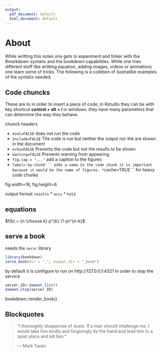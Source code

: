 ```yaml
---
output:
  pdf_document: default
  html_document: default
---
```

# About 
While writting this notes one gets to experiment and tinker with the Rmarkdown syntatix and the bookdown capabilities. While one tries different stuff like writting equation, adding images, videos or animations one learn some of tricks. The following is a colletion of ilustratibe examples of the syntatix needed.

## Code chuncks 
These are to in order to insert a piece of code, in Rstudio they can be with key shortcut  __control + alt + i__ in windows. they have many parameters that can determine the way they behave.

chunck headers

* ```eval=FALSE``` does not run the code
* ```include=FALSE``` The code is run but neither the output nor the are shown in the document
* ```echo=FALSE``` Prevents the code but not the results to be shown
* ```warning=FALSE``` Prevents warning from appearing
* ```fig.cap = "..."``` add a caption to the figures
* ```label='my-chunk'`` adds a name to the code chunk it is important because it would be the name of figures.
*```cache=TRUE``` for heavy code chunks

fig.width=16, fig.height=6

output format ```results```
* ```asis```
* ```hold``` 

## equations

$f(k) = {n \choose k} p^{k} (1-p)^{n-k}$

\begin{equation*} 
  f\left(k\right) = \binom{n}{k} p^k\left(1-p\right)^{n-k}
  (\#eq:binom)
\end{equation*}



## serve a book 
needs the ```servr``` library


```r
library(bookdown)
serve_book(dir = ".", output_dir = "_book")

```


by default it is configure to run on http://127.0.0.1:4321
in order to stop the service
```r
server_ID<-daemon_list()
daemon_stop(server_ID)

```

bookdown::render_book()


## Blockquotes 
> "I thoroughly disapprove of duels. If a man should challenge me,
  I would take him kindly and forgivingly by the hand and lead him
  to a quiet place and kill him."
>
> --- Mark Twain



